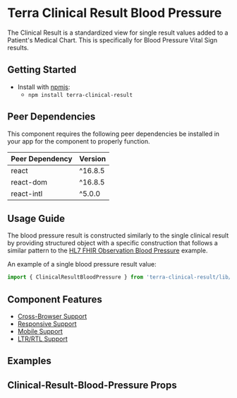



<Badge />

# Terra Clinical Result Blood Pressure

The Clinical Result is a standardized view for single result values added to a Patient's Medical Chart. This is specifically for Blood Pressure Vital Sign results.

## Getting Started

- Install with [npmjs](https://www.npmjs.com):
  - `npm install terra-clinical-result`

<!-- AUTO-GENERATED-CONTENT:START Peer Dependencies -->
## Peer Dependencies

This component requires the following peer dependencies be installed in your app for the component to properly function.

| Peer Dependency | Version |
|-|-|
| react | ^16.8.5 |
| react-dom | ^16.8.5 |
| react-intl | ^5.0.0 |

<!-- AUTO-GENERATED-CONTENT:END -->

## Usage Guide

The blood pressure result is constructed similarly to the single clinical result by providing structured object with a specific construction that follows a similar pattern to the [HL7 FHIR Observation Blood Pressure](https://www.hl7.org/fhir/observation-example-bloodpressure.html) example.

An example of a single blood pressure result value:
```jsx
import { ClinicalResultBloodPressure } from 'terra-clinical-result/lib/index';
```

## Component Features

* [Cross-Browser Support](https://engineering.cerner.com/terra-ui/about/terra-ui/component-standards#cross-browser-support)
* [Responsive Support](https://engineering.cerner.com/terra-ui/about/terra-ui/component-standards#responsive-support)
* [Mobile Support](https://engineering.cerner.com/terra-ui/about/terra-ui/component-standards#mobile-support)
* [LTR/RTL Support](https://engineering.cerner.com/terra-ui/about/terra-ui/component-standards#ltr--rtl)

## Examples
<DefaultResult title="Default Blood Pressure Clinical Result" />
<DecoratedResult title="Modifiied Blood Pressure Clinical Result with Comments" />
<UnverifiedResult title="Unverified Blood Pressure Clinical Result with Hide Unit of Measure" />
<ExtraDisplaysResult title="Clinical Blood Pressure Result with additional displays" />
<InterpretationResults title="Blood Pressure Clinical Results with Intrepretation" />
<SizeChangeResult title="Changing the Blood Pressure Clinical Result Size" />
<TruncatedResult title="Truncated Blood Pressure Clinical Result" />
<KnownNoData
  title="Display for 'Known No Result'"
  description="Use the 'hasResultNoData' prop to show the 'No Data' display for the Blood Pressure Clinical Result:"
/>
<PartialNoData
  title="Display for a Partial 'No Result'"
  description="Use the 'resultNoData' property name to show the 'No Data' display for either the Systolic or Diastolic result:"
/>
<KnownErrorAndPartialError
  title="Displays for a full 'Known Error' and for partial missing results"
  description="Use the 'hasResultError' prop to show the 'Error' display for the full Blood Pressure result. Or if there is a missing Systolic or Diastolic result, that portion will show the error display:" 
/>
<StatusEnteredInError
  title="Uncharted Result as 'Entered In Error'"
  description="Display for when the result status has been set to 'entered-in-error'"
/>

## Clinical-Result-Blood-Pressure Props
<ClinicalResultBloodPressureProps />
